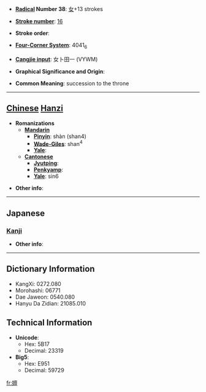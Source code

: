 * '''[[Wiktionary:Chinese radical index| Radical]] Number 38''': [[Wiktionary:Chinese radical index 女|女]]+13 strokes

* '''[[Wiktionary:Chinese total strokes index|Stroke number]]''': [[Wiktionary:Chinese total strokes index 16|16]]

* '''Stroke order''': 

* '''[[Wiktionary:Chinese four corner index|Four-Corner System]]''': 4041<sub>6</sub>

* '''[[Wiktionary:Chinese Cangjie index|Cangjie input]]''': 女卜田一 (VYWM)

* '''Graphical Significance and Origin''': 

* '''Common Meaning''': succession to the throne

----

== [[Chinese]] [[Hanzi]] ==

* '''Romanizations'''
** '''[[Mandarin]]'''
*** '''[[Pinyin]]''': shàn (shan4)
*** '''[[Wade-Giles]]''': shan<sup>4</sup>
*** '''[[Yale]]''': 
** '''[[Cantonese]]'''
*** '''[[Jyutping]]''':
*** '''[[Penkyamp]]''': 
*** '''[[Yale]]''': sin6

* '''Other info''': 

----

==Japanese==
===[[Kanji]]===
{{kanji|on readings=[[せん]] (sen), [[ぜん]] (zen), [[たん]] (tan)
|kun readings=[[ゆるい]] (yurui)
}}

* '''Other info''':  

----

== Dictionary Information ==

* KangXi: 0272.080
* Morohashi: 06771
* Dae Jaweon: 0540.080
* Hanyu Da Zidian: 21085.010

== Technical Information ==

* '''Unicode''':
** Hex: 5B17
** Decimal: 23319
* '''Big5''':
** Hex: E951
** Decimal: 59729

[[fr:嬗]]